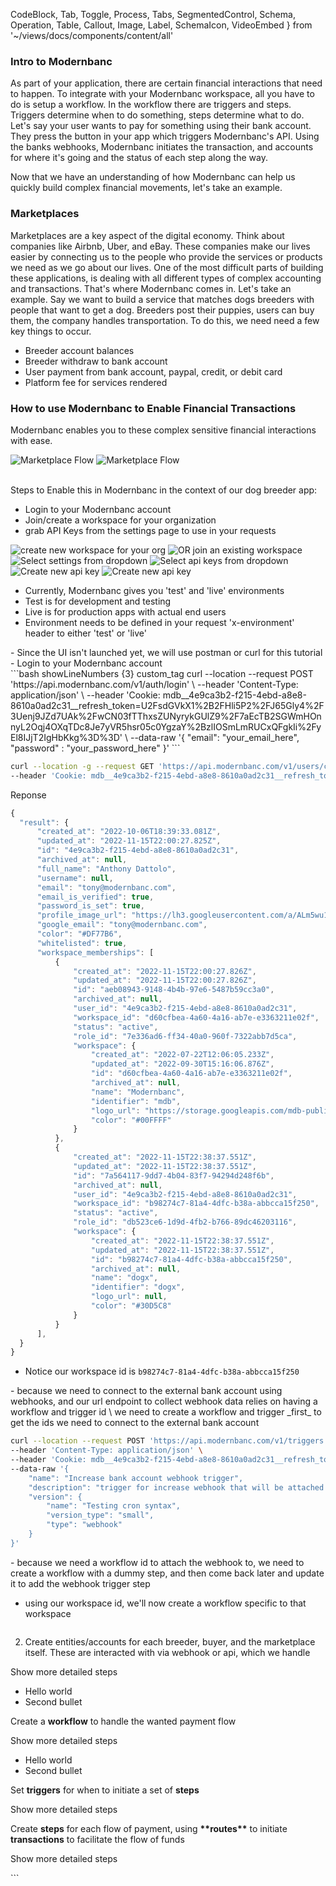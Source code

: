   CodeBlock,
  Tab,
  Toggle,
  Process,
  Tabs,
  SegmentedControl,
  Schema,
  Operation,
  Table,
  Callout,
  Image,
  Label,
  SchemaIcon,
  VideoEmbed
} from '~/views/docs/components/content/all'

### Intro to Modernbanc

As part of your application, there are certain financial interactions that need to happen. To integrate with your Modernbanc workspace, all you have to do is setup a workflow. In the workflow there are triggers and steps. Triggers determine when to do something, steps determine what to do. Let's say your user wants to pay for something using their bank account. They press the button in your app which triggers Modernbanc's API. Using the banks webhooks, Modernbanc initiates the transaction, and accounts for where it's going and the status of each step along the way.

Now that we have an understanding of how Modernbanc can help us quickly build complex financial movements, let's take an example.

### Marketplaces

Marketplaces are a key aspect of the digital economy. Think about companies like Airbnb, Uber, and eBay. These companies make our lives easier by connecting us to the people who provide the services or products we need as we go about our lives. One of the most difficult parts of building these applications, is dealing with all different types of complex accounting and transactions. That's where Modernbanc comes in. Let's take an example. Say we want to build a service that matches dogs breeders with people that want to get a dog. Breeders post their puppies, users can buy them, the company handles transportation. To do this, we need need a few key things to occur.

- Breeder account balances
- Breeder withdraw to bank account
- User payment from bank account, paypal, credit, or debit card
- Platform fee for services rendered

### How to use Modernbanc to Enable Financial Transactions

Modernbanc enables you to these complex sensitive financial interactions with ease.

<Image
  title="Marketplace Flow"
  description="without Modernbanc"
  max_height="500px"
  src="https://storage.cloud.google.com/mdb-public-prod-bucket/docs-assets/tutorials/marketplace/marketplace-flow-0.png"
/>
<Image
  title="Marketplace Flow"
  description="with Modernbanc enabled financial transactions"
  max_height="500px"
  src="https://storage.cloud.google.com/mdb-public-prod-bucket/docs-assets/tutorials/marketplace/marketplace-flow-1.png"
/>

<br />
Steps to Enable this in Modernbanc in the context of our dog breeder app:
<br />

<Process title="Login, Join Workspace" index={1}>

- Login to your Modernbanc account
- Join/create a workspace for your organization
- grab API Keys from the settings page to use in your requests

<Image
  title="create new workspace for your org"
  description=""
  max_height="500px"
  src="https://storage.googleapis.com/mdb-public-prod-bucket/docs-assets/tutorials/marketplace/create-workspace.png"
/>
<Image
  title="OR join an existing workspace"
  description=""
  max_height="500px"
  src="https://storage.googleapis.com/mdb-public-prod-bucket/docs-assets/tutorials/marketplace/select-workspace.png"
/>
<Image
  title="Select settings from dropdown"
  description=""
  max_height="250px"
  src="https://storage.googleapis.com/mdb-public-prod-bucket/docs-assets/tutorials/marketplace/select-settings.png"
/>
<Image
  title="Select api keys from dropdown"
  description=""
  max_height="250px"
  src="https://storage.googleapis.com/mdb-public-prod-bucket/docs-assets/tutorials/marketplace/select-apikeys.png"
/>
<Image
  title="Create new api key"
  description=""
  max_height="250px"
  src="https://storage.googleapis.com/mdb-public-prod-bucket/docs-assets/tutorials/marketplace/create-apikeys.png"
/>
<Image
  title="Create new api key"
  description=""
  max_height="250px"
  src="https://storage.googleapis.com/mdb-public-prod-bucket/docs-assets/tutorials/marketplace/create-apikeys-dogx-admin.png"
/>

</Process>

<Process title="Select environment" index={2}>

- Currently, Modernbanc gives you 'test' and 'live' environments
- Test is for development and testing
- Live is for production apps with actual end users
- Environment needs to be defined in your request 'x-environment' header to either 'test' or 'live'

</Process>

<Process title="Login to get bearer auth">
  - Since the UI isn't launched yet, we will use postman or curl for this tutorial
  - Login to your Modernbanc account
<br/>
   ```bash showLineNumbers {3} custom_tag
    curl --location --request POST 'https://api.modernbanc.com/v1/auth/login' \
    --header 'Content-Type: application/json' \
    --header 'Cookie: mdb__4e9ca3b2-f215-4ebd-a8e8-8610a0ad2c31__refresh_token=U2FsdGVkX1%2B2FHli5P2%2FJ65Gly4%2F3Uenj9JZd7UAk%2FwCN03fTThxsZUNyrykGUlZ9%2F7aEcTB2SGWmHOnnyL2Oqj4OXqTDc8Je7yVR5hsr05c0YgzaY%2BzlIOSmLmRUCxQFgkIi%2FyEl8IJjT2IgHbKkg%3D%3D' \
    --data-raw '{
        "email": "your_email_here",
        "password" : "your_password_here"
    }'
    ```

</Process>

<Process title="get workspaces">

```bash showLineNumbers {3} custom_tag
curl --location -g --request GET 'https://api.modernbanc.com/v1/users/current?include={workspace_memberships:{workspace:true}}' \
--header 'Cookie: mdb__4e9ca3b2-f215-4ebd-a8e8-8610a0ad2c31__refresh_token=U2FsdGVkX1%2B2FHli5P2%2FJ65Gly4%2F3Uenj9JZd7UAk%2FwCN03fTThxsZUNyrykGUlZ9%2F7aEcTB2SGWmHOnnyL2Oqj4OXqTDc8Je7yVR5hsr05c0YgzaY%2BzlIOSmLmRUCxQFgkIi%2FyEl8IJjT2IgHbKkg%3D%3D'
```

Reponse

```js
{
  "result": {
      "created_at": "2022-10-06T18:39:33.081Z",
      "updated_at": "2022-11-15T22:00:27.825Z",
      "id": "4e9ca3b2-f215-4ebd-a8e8-8610a0ad2c31",
      "archived_at": null,
      "full_name": "Anthony Dattolo",
      "username": null,
      "email": "tony@modernbanc.com",
      "email_is_verified": true,
      "password_is_set": true,
      "profile_image_url": "https://lh3.googleusercontent.com/a/ALm5wu1ieikKzR2ar6jbGTCuTAUs25JqKuyV1UWX5vNd=s96-c",
      "google_email": "tony@modernbanc.com",
      "color": "#DF77B6",
      "whitelisted": true,
      "workspace_memberships": [
          {
              "created_at": "2022-11-15T22:00:27.826Z",
              "updated_at": "2022-11-15T22:00:27.826Z",
              "id": "aeb08943-9148-4b4b-97e6-5487b59cc3a0",
              "archived_at": null,
              "user_id": "4e9ca3b2-f215-4ebd-a8e8-8610a0ad2c31",
              "workspace_id": "d60cfbea-4a60-4a16-ab7e-e3363211e02f",
              "status": "active",
              "role_id": "7e336ad6-ff34-40a0-960f-7322abb7d5ca",
              "workspace": {
                  "created_at": "2022-07-22T12:06:05.233Z",
                  "updated_at": "2022-09-30T15:16:06.876Z",
                  "id": "d60cfbea-4a60-4a16-ab7e-e3363211e02f",
                  "archived_at": null,
                  "name": "Modernbanc",
                  "identifier": "mdb",
                  "logo_url": "https://storage.googleapis.com/mdb-public-prod-bucket/workspace-logo/d60cfbea-4a60-4a16-ab7e-e3363211e02f_logo.jpg?hash=DhxQML32th4xDctUHL2wA",
                  "color": "#00FFFF"
              }
          },
          {
              "created_at": "2022-11-15T22:38:37.551Z",
              "updated_at": "2022-11-15T22:38:37.551Z",
              "id": "7a564117-9dd7-4b04-83f7-94294d248f6b",
              "archived_at": null,
              "user_id": "4e9ca3b2-f215-4ebd-a8e8-8610a0ad2c31",
              "workspace_id": "b98274c7-81a4-4dfc-b38a-abbcca15f250",
              "status": "active",
              "role_id": "db523ce6-1d9d-4fb2-b766-89dc46203116",
              "workspace": {
                  "created_at": "2022-11-15T22:38:37.551Z",
                  "updated_at": "2022-11-15T22:38:37.551Z",
                  "id": "b98274c7-81a4-4dfc-b38a-abbcca15f250",
                  "archived_at": null,
                  "name": "dogx",
                  "identifier": "dogx",
                  "logo_url": null,
                  "color": "#30D5C8"
              }
          }
      ],
  }
}
```

- Notice our workspace id is `b98274c7-81a4-4dfc-b38a-abbcca15f250`

</Process>

<Process title="create trigger to attach to step to use in workflow for external account webhook">
  - because we need to connect to the external bank account using webhooks, and our url endpoint to collect webhook data relies on having a workflow and trigger id \
  we need to create a workflow and trigger _first_ to get the ids we need to connect to the external bank account

```bash showLineNumbers {3} custom_tag
curl --location --request POST 'https://api.modernbanc.com/v1/triggers' \
--header 'Content-Type: application/json' \
--header 'Cookie: mdb__4e9ca3b2-f215-4ebd-a8e8-8610a0ad2c31__refresh_token=U2FsdGVkX1%2BqhO70lWzhDsGUtMVgQKiO8Bwe5yoQeVT9Tzp8efX2427OQChlbcOQdtUPuOZXukvkLoIGfI1wNjEuyawCngsu9ONfpEry%2FpywdklaSlmPGVHu8YfaChyBtXc9nrc5OYTKN6HzjRX%2B7g%3D%3D' \
--data-raw '{
    "name": "Increase bank account webhook trigger",
    "description": "trigger for increase webhook that will be attached to workflow step",
    "version": {
        "name": "Testing cron syntax",
        "version_type": "small",
        "type": "webhook"
    }
}'

```

</Process>
<Process title="create workflow without webhook trigger">
  - because we need a workflow id to attach the webhook to, we need to create a workflow with a dummy step, and then come back later and update it to add the webhook trigger step

- using our workspace id, we'll now create a workflow specific to that workspace

```bash showLineNumbers {3} custom_tag

```

</Process>

<Process>

</Process>

<Process title="Create entities/accounts" index={3}>

2. Create entities/accounts for each breeder, buyer, and the marketplace itself. These are interacted with via webhook or api, which we handle

Show more detailed steps

- Hello world
- Second bullet

</Process>

<Process title="Create workflow" index={4}>

Create a **workflow** to handle the wanted payment flow

Show more detailed steps

- Hello world
- Second bullet

</Process>

<Process title="Create triggers" index={5}>

Set **triggers** for when to initiate a set of **steps**

Show more detailed steps

</Process>

<Process title="Create steps" index={6}>

Create **steps** for each flow of payment, using ****\*\*****routes****\*\***** to initiate **transactions** to facilitate the flow of funds

Show more detailed steps

</Process>
```
